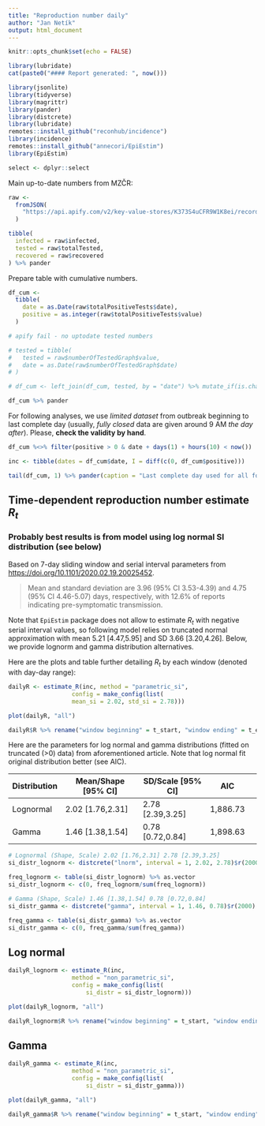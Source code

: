 ```yaml
---
title: "Reproduction number daily"
author: "Jan Netík"
output: html_document
---
```


```r
knitr::opts_chunk$set(echo = FALSE)
```

```r
library(lubridate)
cat(paste0("#### Report generated: ", now()))
```


```r
library(jsonlite)
library(tidyverse)
library(magrittr)
library(pander)
library(distcrete)
library(lubridate)
remotes::install_github("reconhub/incidence")
library(incidence)
remotes::install_github("annecori/EpiEstim")
library(EpiEstim)

select <- dplyr::select
```

Main up-to-date numbers from MZČR:

```r
raw <-
  fromJSON(
    "https://api.apify.com/v2/key-value-stores/K373S4uCFR9W1K8ei/records/LATEST?disableRedirect=true"
  )

tibble(
  infected = raw$infected,
  tested = raw$totalTested,
  recovered = raw$recovered
) %>% pander
```



Prepare table with cumulative numbers.

```r
df_cum <-
  tibble(
    date = as.Date(raw$totalPositiveTests$date),
    positive = as.integer(raw$totalPositiveTests$value)
  )

# apify fail - no uptodate tested numbers

# tested = tibble(
#   tested = raw$numberOfTestedGraph$value,
#   date = as.Date(raw$numberOfTestedGraph$date)
# )

# df_cum <- left_join(df_cum, tested, by = "date") %>% mutate_if(is.character, parse_number)

df_cum %>% pander
```

For following analyses, we use *limited dataset* from outbreak beginning to last complete day (usually, *fully closed* data are given around 9 AM *the day after*).
<!-- Prepare incidence (day-to-day) data . -->
Please, **check the validity by hand**.

```r
df_cum %<>% filter(positive > 0 & date + days(1) + hours(10) < now())

inc <- tibble(dates = df_cum$date, I = diff(c(0, df_cum$positive)))

tail(df_cum, 1) %>% pander(caption = "Last complete day used for all following analyses")
```

## Time-dependent reproduction number estimate $R_t$

### Probably best results is from model using log normal SI distribution (see below)

Based on 7-day sliding window and serial interval parameters from [https://doi.org/10.1101/2020.02.19.20025452](https://doi.org/10.1101/2020.02.19.20025452).

>Mean and standard deviation are 3.96 (95% CI 3.53-4.39) and 4.75 (95% CI 4.46-5.07) days, respectively, with 12.6% of reports indicating pre-symptomatic transmission.

Note that `EpiEstim` package does not allow to estimate $R_t$ with negative serial interval values, so following model relies on truncated normal approximation with mean 5.21 [4.47,5.95] and SD 3.66 [3.20,4.26]. Below, we provide lognorm and gamma distribution alternatives.

Here are the plots and table further detailing $R_t$ by each window (denoted with day-day range):

```r
dailyR <- estimate_R(inc, method = "parametric_si",
                  config = make_config(list(
                  mean_si = 2.02, std_si = 2.78)))

plot(dailyR, "all")
```


```r
dailyR$R %>% rename("window beginning" = t_start, "window ending" = t_end, "R mean" = "Mean(R)", "R standard deviation" =  "Std(R)", "2.5th percentile" = "Quantile.0.025(R)", "50th percentile" = "Median(R)", "97.5th percentile" = "Quantile.0.975(R)") %>% transmute(`window beginning`,`window ending`,`R mean`,`R standard deviation`,`2.5th percentile`,`50th percentile`,`97.5th percentile`) %>% set_rownames(paste0(.$`window beginning`, "--", .$`window ending`)) %>% select(-c(`window beginning`, `window ending`)) %>% pander
```

<!-- Let's compute discrete distribution from lognormal and gamma distributions (fitted on truncated (>0) data) from aforementioned article. Note that lognorm fit original distribution better (see AIC). -->

Here are the parameters for log normal and gamma distributions (fitted on truncated (>0) data) from aforementioned article. Note that log normal fit original distribution better (see AIC).

|Distribution | Mean/Shape [95% CI] | SD/Scale [95% CI] | AIC |
|:------|-------|--------|-------| --|
|Lognormal | 2.02 [1.76,2.31] |2.78 [2.39,3.25]|1,886.73|
|Gamma | 1.46 [1.38,1.54] |0.78 [0.72,0.84]| 1,898.63|


```r
# Lognormal (Shape, Scale) 2.02 [1.76,2.31] 2.78 [2.39,3.25] 
si_distr_lognorm <- distcrete("lnorm", interval = 1, 2.02, 2.78)$r(2000) %>% extract(.<20)

freq_lognorm <- table(si_distr_lognorm) %>% as.vector
si_distr_lognorm <- c(0, freq_lognorm/sum(freq_lognorm))

# Gamma (Shape, Scale) 1.46 [1.38,1.54] 0.78 [0.72,0.84]
si_distr_gamma <- distcrete("gamma", interval = 1, 1.46, 0.78)$r(2000) %>% extract(.<20)

freq_gamma <- table(si_distr_gamma) %>% as.vector
si_distr_gamma <- c(0, freq_gamma/sum(freq_gamma))
```

## Log normal

```r
dailyR_lognorm <- estimate_R(inc, 
                  method = "non_parametric_si",
                  config = make_config(list(
                      si_distr = si_distr_lognorm)))

plot(dailyR_lognorm, "all")
```


```r
dailyR_lognorm$R %>% rename("window beginning" = t_start, "window ending" = t_end, "R mean" = "Mean(R)", "R standard deviation" =  "Std(R)", "2.5th percentile" = "Quantile.0.025(R)", "50th percentile" = "Median(R)", "97.5th percentile" = "Quantile.0.975(R)") %>% transmute(`window beginning`,`window ending`,`R mean`,`R standard deviation`,`2.5th percentile`,`50th percentile`,`97.5th percentile`) %>% set_rownames(paste0(.$`window beginning`, "--", .$`window ending`)) %>% select(-c(`window beginning`, `window ending`)) %>%  pander
```
## Gamma

```r
dailyR_gamma <- estimate_R(inc, 
                  method = "non_parametric_si",
                  config = make_config(list(
                      si_distr = si_distr_gamma)))

plot(dailyR_gamma, "all")
```


```r
dailyR_gamma$R %>% rename("window beginning" = t_start, "window ending" = t_end, "R mean" = "Mean(R)", "R standard deviation" =  "Std(R)", "2.5th percentile" = "Quantile.0.025(R)", "50th percentile" = "Median(R)", "97.5th percentile" = "Quantile.0.975(R)") %>% transmute(`window beginning`,`window ending`,`R mean`,`R standard deviation`,`2.5th percentile`,`50th percentile`,`97.5th percentile`) %>% set_rownames(paste0(.$`window beginning`, "--", .$`window ending`)) %>% select(-c(`window beginning`, `window ending`)) %>%  pander
```
